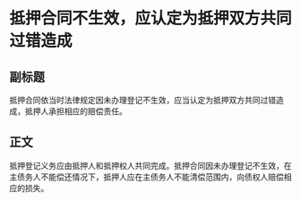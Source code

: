# 抵押合同不生效，应认定为抵押双方共同过错造成
## 副标题
抵押合同依当时法律规定因未办理登记不生效，应当认定为抵押双方共同过错造成，抵押人承担相应的赔偿责任。
## 正文
抵押登记义务应由抵押人和抵押权人共同完成。抵押合同因未办理登记不生效，在主债务人不能偿还情况下，抵押人应在主债务人不能清偿范围内，向债权人赔偿相应的损失。
